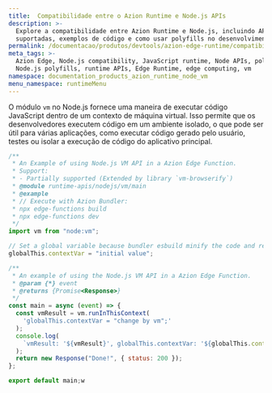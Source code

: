 ```yaml
---
title:  Compatibilidade entre o Azion Runtime e Node.js APIs
description: >-
  Explore a compatibilidade entre Azion Runtime e Node.js, incluindo APIs
  suportadas, exemplos de código e como usar polyfills no desenvolvimento Edge.
permalink: /documentacao/produtos/devtools/azion-edge-runtime/compatibilidade/node/vm/
meta_tags: >-
  Azion Edge, Node.js compatibility, JavaScript runtime, Node APIs, polyfills,
  Node.js polyfills, runtime APIs, Edge Runtime, edge computing, vm
namespace: documentation_products_azion_runtime_node_vm
menu_namespace: runtimeMenu
---
```


O módulo `vm` no Node.js fornece uma maneira de executar código JavaScript dentro de um contexto de máquina virtual. Isso permite que os desenvolvedores executem código em um ambiente isolado, o que pode ser útil para várias aplicações, como executar código gerado pelo usuário, testes ou isolar a execução de código do aplicativo principal.

```javascript
/**
 * An Example of using Node.js VM API in a Azion Edge Function.
 * Support:
 * - Partially supported (Extended by library `vm-browserify`)
 * @module runtime-apis/nodejs/vm/main
 * @example
 * // Execute with Azion Bundler:
 * npx edge-functions build
 * npx edge-functions dev
 */
import vm from "node:vm";

// Set a global variable because bundler esbuild minify the code and rename the variable.
globalThis.contextVar = "initial value";

/**
 * An example of using the Node.js VM API in a Azion Edge Function.
 * @param {*} event
 * @returns {Promise<Response>}
 */
const main = async (event) => {
  const vmResult = vm.runInThisContext(
    'globalThis.contextVar = "change by vm";'
  );
  console.log(
    `vmResult: '${vmResult}', globalThis.contextVar: '${globalThis.contextVar}'`
  );
  return new Response("Done!", { status: 200 });
};

export default main;w
```